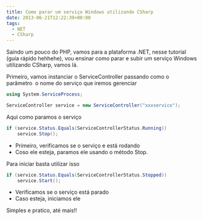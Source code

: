 ```yaml
---
title: Como parar um serviço Windows utilizando CSharp
date: 2013-06-21T12:22:39+00:00
tags:
  - NET
  - CSharp
---
```


Saindo um pouco do PHP, vamos para a plataforma .NET, nesse tutorial (guia rápido hehhehe), vou ensinar como parar e subir um serviço Windows utilizando CSharp, vamos lá.

Primeiro, vamos instanciar o ServiceController passando como o parâmetro  o nome do serviço que iremos gerenciar

```csharp
using System.ServiceProcess;

ServiceController service = new ServiceController("xxxservico");
```

Aqui como paramos o serviço

```csharp
if (service.Status.Equals(ServiceControllerStatus.Running))
    service.Stop();
```

- Primeiro, verificamos se o serviço e está rodando
- Coso ele esteja, paramos ele usando o método Stop.

Para iniciar basta utilizar isso

```csharp
if (service.Status.Equals(ServiceControllerStatus.Stopped))
    service.Start();
```

- Verificamos se o serviço está parado
- Caso esteja, iniciamos ele

Simples e pratico, até mais!!
